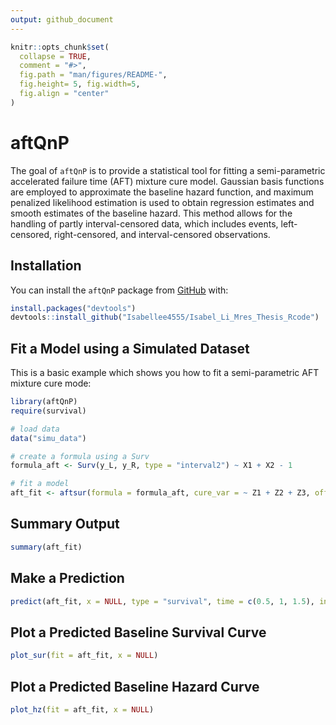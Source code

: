 ```yaml
---
output: github_document
---
```


<!-- README.md is generated from README.Rmd. Please edit that file -->

```r
knitr::opts_chunk$set(
  collapse = TRUE,
  comment = "#>",
  fig.path = "man/figures/README-",
  fig.height= 5, fig.width=5,
  fig.align = "center"
)
```

# aftQnP

<!-- badges: start -->
<!-- badges: end -->

The goal of  <code>aftQnP</code> is to provide a statistical tool for fitting a semi-parametric accelerated failure time (AFT) mixture cure model. Gaussian basis functions are employed to approximate the baseline hazard function, and maximum penalized likelihood estimation is used to obtain regression estimates and smooth estimates of the baseline hazard. This method allows for the handling of partly interval-censored data, which includes events, left-censored, right-censored, and interval-censored observations.

## Installation

You can install the <code>aftQnP</code> package from [GitHub](https://github.com/) with:

``` r
install.packages("devtools")
devtools::install_github("Isabellee4555/Isabel_Li_Mres_Thesis_Rcode")
```
## Fit a Model using a Simulated Dataset

This is a basic example which shows you how to fit a semi-parametric AFT mixture cure mode:

```r
library(aftQnP)
require(survival)

# load data
data("simu_data")

# create a formula using a Surv
formula_aft <- Surv(y_L, y_R, type = "interval2") ~ X1 + X2 - 1

# fit a model
aft_fit <- aftsur(formula = formula_aft, cure_var = ~ Z1 + Z2 + Z3, offset = TRUE, data = simu_data)

```

## Summary Output

```r
summary(aft_fit)
```

## Make a Prediction
```r
predict(aft_fit, x = NULL, type = "survival", time = c(0.5, 1, 1.5), interval = TRUE)
```


## Plot a Predicted Baseline Survival Curve
```r
plot_sur(fit = aft_fit, x = NULL)
```

## Plot a Predicted Baseline Hazard Curve
```r
plot_hz(fit = aft_fit, x = NULL)
```
